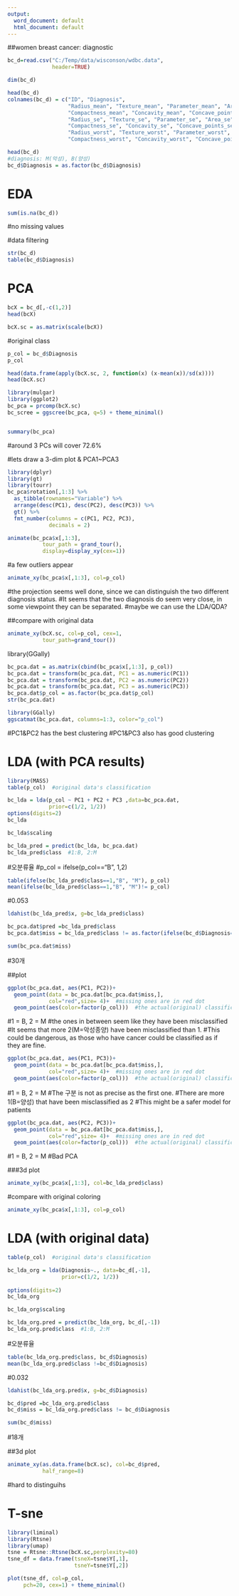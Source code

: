 ```yaml
---
output:
  word_document: default
  html_document: default
---
```

##women breast cancer: diagnostic
```r
bc_d=read.csv("C:/Temp/data/wisconson/wdbc.data", 
              header=TRUE)

dim(bc_d)

head(bc_d)
colnames(bc_d) = c("ID", "Diagnosis", 
                   "Radius_mean", "Texture_mean", "Parameter_mean", "Area_mean", "Smoothness_mean",
                   "Compactness_mean", "Concavity_mean", "Concave_points_mean", "Symmetry_mean", "Fraction_dimension_mean",
                   "Radius_se", "Texture_se", "Parameter_se", "Area_se", "Smoothness_se",
                   "Compactness_se", "Concavity_se", "Concave_points_se", "Symmetry_se", "Fraction_dimension_se",
                   "Radius_worst", "Texture_worst", "Parameter_worst", "Area_worst", "Smoothness_worst",
                   "Compactness_worst", "Concavity_worst", "Concave_points_worst", "Symmetry_worst", "Fraction_dimension_worst")

head(bc_d)
#diagnosis: M(악성), B(양성)
bc_d$Diagnosis = as.factor(bc_d$Diagnosis)
```

##################################################################
#                 EDA
##################################################################
```r
sum(is.na(bc_d))
```
#no missing values

#data filtering
```r
str(bc_d)
table(bc_d$Diagnosis)
```

####################################################################
#       PCA
####################################################################
```r
bcX = bc_d[,-c(1,2)]
head(bcX)

bcX.sc = as.matrix(scale(bcX))
```


#original class
```r
p_col = bc_d$Diagnosis
p_col

head(data.frame(apply(bcX.sc, 2, function(x) (x-mean(x))/sd(x))))
head(bcX.sc)

library(mulgar)
library(ggplot2)
bc_pca = prcomp(bcX.sc)
bc_scree = ggscree(bc_pca, q=5) + theme_minimal()


summary(bc_pca) 
```
#around 3 PCs will cover 72.6%


#lets draw a 3-dim plot & PCA1~PCA3
```r
library(dplyr)
library(gt)
library(tourr)
bc_pca$rotation[,1:3] %>%
  as_tibble(rownames="Variable") %>% 
  arrange(desc(PC1), desc(PC2), desc(PC3)) %>%
  gt() %>%
  fmt_number(columns = c(PC1, PC2, PC3),
             decimals = 2)

animate(bc_pca$x[,1:3],
           tour_path = grand_tour(), 
           display=display_xy(cex=1))
```
#a few outliers appear


```r
animate_xy(bc_pca$x[,1:3], col=p_col)
```
#the projection seems well done, since we can distinguish the two different diagnosis status.
#It seems that the two diagnosis do seem very close, in some viewpoint they can be separated.
#maybe we can use the LDA/QDA?


##compare with original data
```r
animate_xy(bcX.sc, col=p_col, cex=1, 
           tour_path=grand_tour())
```


library(GGally)
```r
bc_pca.dat = as.matrix(cbind(bc_pca$x[,1:3], p_col))
bc_pca.dat = transform(bc_pca.dat, PC1 = as.numeric(PC1))
bc_pca.dat = transform(bc_pca.dat, PC2 = as.numeric(PC2))
bc_pca.dat = transform(bc_pca.dat, PC3 = as.numeric(PC3))
bc_pca.dat$p_col = as.factor(bc_pca.dat$p_col)
str(bc_pca.dat)
```


```r
library(GGally)
ggscatmat(bc_pca.dat, columns=1:3, color="p_col")
```
#PC1&PC2 has the best clustering
#PC1&PC3 also has good clustering




####################################################################
#       LDA (with PCA results)
####################################################################
```r
library(MASS)
table(p_col)  #original data's classification

bc_lda = lda(p_col ~ PC1 + PC2 + PC3 ,data=bc_pca.dat,
             prior=c(1/2, 1/2))
options(digits=2)
bc_lda

bc_lda$scaling

bc_lda_pred = predict(bc_lda, bc_pca.dat)
bc_lda_pred$class  #1:B, 2:M
```


#오분류율
#p_col = ifelse(p_col=="B", 1,2)
```r
table(ifelse(bc_lda_pred$class==1,"B", "M"), p_col)
mean(ifelse(bc_lda_pred$class==1,"B", "M")!= p_col)
```
#0.053

```r
ldahist(bc_lda_pred$x, g=bc_lda_pred$class)

bc_pca.dat$pred =bc_lda_pred$class
bc_pca.dat$miss = bc_lda_pred$class != as.factor(ifelse(bc_d$Diagnosis=="B",1,2))

sum(bc_pca.dat$miss)
```
#30개


##plot
```r
ggplot(bc_pca.dat, aes(PC1, PC2))+
  geom_point(data = bc_pca.dat[bc_pca.dat$miss,],
             col="red",size= 4)+  #missing ones are in red dot
  geom_point(aes(color=factor(p_col)))  #the actual(original) classificaiton
```
#1 = B, 2 = M
#the ones in between seem like they have been misclassified
#It seems that more 2(M=악성종양) have been misclassified than 1.
#This could be dangerous, as those who have cancer could be classified as if they are fine.


```r
ggplot(bc_pca.dat, aes(PC1, PC3))+
  geom_point(data = bc_pca.dat[bc_pca.dat$miss,],
             col="red",size= 4)+  #missing ones are in red dot
  geom_point(aes(color=factor(p_col)))  #the actual(original) classificaiton
```
#1 = B, 2 = M
#The 구분 is not as precise as the first one.
#There are more 1(B=양성) that have been misclassified as 2
#This might be a safer model for patients

```r
ggplot(bc_pca.dat, aes(PC2, PC3))+
  geom_point(data = bc_pca.dat[bc_pca.dat$miss,],
             col="red",size= 4)+  #missing ones are in red dot
  geom_point(aes(color=factor(p_col)))  #the actual(original) classificaiton
```
#1 = B, 2 = M
#Bad PCA


###3d plot
```r
animate_xy(bc_pca$x[,1:3], col=bc_lda_pred$class)
```
#compare with original coloring
```r
animate_xy(bc_pca$x[,1:3], col=p_col)
```



####################################################################
#       LDA (with original data)
####################################################################
```r
table(p_col)  #original data's classification

bc_lda_org = lda(Diagnosis~., data=bc_d[,-1],
                 prior=c(1/2, 1/2))
  
options(digits=2)
bc_lda_org

bc_lda_org$scaling

bc_lda_org.pred = predict(bc_lda_org, bc_d[,-1])
bc_lda_org.pred$class  #1:B, 2:M
```

#오분류율
```r
table(bc_lda_org.pred$class, bc_d$Diagnosis)
mean(bc_lda_org.pred$class !=bc_d$Diagnosis)
```
#0.032


```r
ldahist(bc_lda_org.pred$x, g=bc_d$Diagnosis)

bc_d$pred =bc_lda_org.pred$class
bc_d$miss = bc_lda_org.pred$class != bc_d$Diagnosis

sum(bc_d$miss)
```
#18개


##3d plot
```r
animate_xy(as.data.frame(bcX.sc), col=bc_d$pred,
           half_range=8)
```
#hard to distinguihs






####################################################################
#       T-sne
####################################################################
```r
library(liminal)
library(Rtsne)
library(umap)
tsne = Rtsne::Rtsne(bcX.sc,perplexity=80)
tsne_df = data.frame(tsneX=tsne$Y[,1],
                     tsneY=tsne$Y[,2])

plot(tsne_df, col=p_col, 
     pch=20, cex=1) + theme_minimal()

```


